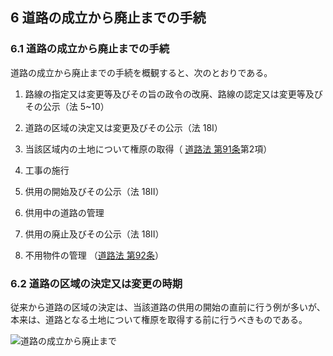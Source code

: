 
## 6 道路の成立から廃止までの手続

### 6.1 道路の成立から廃止までの手続

道路の成立から廃止までの手続を概観すると、次のとおりである。

1. 路線の指定又は変更等及びその旨の政令の改廃、路線の認定又は変更等及びその公示（法 5~10）

2. 道路の区域の決定又は変更及びその公示（法 18I）

3. 当該区域内の土地について権原の取得（ [道路法 第91条](https://elaws.e-gov.go.jp/document?lawid=327AC1000000180#Mp-At_91)第2項）

4. 工事の施行

5. 供用の開始及びその公示（法 18Ⅱ）

6. 供用中の道路の管理

7. 供用の廃止及びその公示（法 18Ⅱ）

8. 不用物件の管理 （[道路法 第92条](https://elaws.e-gov.go.jp/document?lawid=327AC1000000180#Mp-At_92)）

### 6.2 道路の区域の決定又は変更の時期

従来から道路の区域の決定は、当該道路の供用の開始の直前に行う例が多いが、本来は、道路となる土地について権原を取得する前に行うべきものである。

![道路の成立から廃止まで](/images/load/road-management/rm1-02.png)
